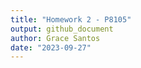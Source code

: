 ```yaml
---
title: "Homework 2 - P8105"
output: github_document
author: Grace Santos 
date: "2023-09-27"
---
```


